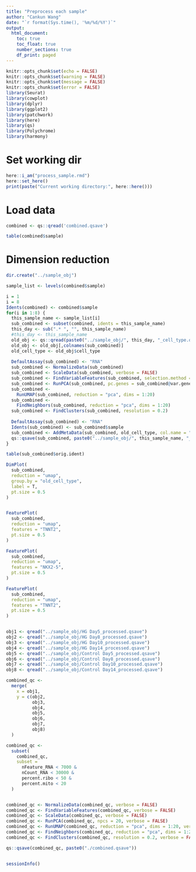 ```yaml
---
title: "Preprocess each sample"
author: "Cankun Wang"
date: "`r format(Sys.time(), '%m/%d/%Y')`"
output: 
  html_document:
    toc: true
    toc_float: true
    number_sections: true
    df_print: paged
---
```


```r
knitr::opts_chunk$set(echo = FALSE)
knitr::opts_chunk$set(warning = FALSE)
knitr::opts_chunk$set(message = FALSE)
knitr::opts_chunk$set(error = FALSE)
library(Seurat)
library(cowplot)
library(dplyr)
library(ggplot2)
library(patchwork)
library(here)
library(qs)
library(Polychrome)
library(harmony)
```


# Set working dir

```r

here::i_am("process_sample.rmd")
here::set_here()
print(paste("Current working directory:", here::here()))

```

# Load data

```r

combined <- qs::qread('combined.qsave')

table(combined$sample)
```

# Dimension reduction

```r
dir.create("../sample_obj")

sample_list <- levels(combined$sample)

i = 1
i = 8
Idents(combined) <- combined$sample
for(i in 1:8) {
  this_sample_name <- sample_list[i]
  sub_combined <- subset(combined, idents = this_sample_name)
  this_day <- sub(".* ", "", this_sample_name)
  #this_day <- this_sample_name
  old_obj <- qs::qread(paste0("../sample_obj/", this_day, "_cell_type.qsave"))
  old_obj <- old_obj[,colnames(sub_combined)]
  old_cell_type <- old_obj$cell_type
  
  DefaultAssay(sub_combined) <- "RNA"
  sub_combined <- NormalizeData(sub_combined)
  sub_combined <- ScaleData(sub_combined, verbose = FALSE)
  sub_combined <- FindVariableFeatures(sub_combined, selection.method = "vst", nfeatures = 2000) 
  sub_combined <- RunPCA(sub_combined, pc.genes = sub_combined@var.genes, npcs = 20, verbose = FALSE)
  sub_combined <-
    RunUMAP(sub_combined, reduction = "pca", dims = 1:20)
  sub_combined <-
    FindNeighbors(sub_combined, reduction = "pca", dims = 1:20)
  sub_combined <- FindClusters(sub_combined, resolution = 0.2)
  
  DefaultAssay(sub_combined) <- "RNA"
  Idents(sub_combined) <- sub_combined$sample
  sub_combined <- AddMetaData(sub_combined, old_cell_type, col.name = "old_cell_type")
  qs::qsave(sub_combined, paste0("../sample_obj/", this_sample_name, "_processed.qsave"))
}

```


```r

table(sub_combined$orig.ident)

DimPlot(
  sub_combined,
  reduction = "umap",
  group.by = "old_cell_type",
  label = T,
  pt.size = 0.5
)


FeaturePlot(
  sub_combined,
  reduction = "umap",
  features = "TNNT2",
  pt.size = 0.5
)

FeaturePlot(
  sub_combined,
  reduction = "umap",
  features = "NKX2-5",
  pt.size = 0.5
)

FeaturePlot(
  sub_combined,
  reduction = "umap",
  features = "TNNT2",
  pt.size = 0.5
)


obj1 <- qread("../sample_obj/HG Day5_processed.qsave")
obj2 <- qread("../sample_obj/HG Day8_processed.qsave")
obj3 <- qread("../sample_obj/HG Day10_processed.qsave")
obj4 <- qread("../sample_obj/HG Day14_processed.qsave")
obj5 <- qread("../sample_obj/Control Day5_processed.qsave")
obj6 <- qread("../sample_obj/Control Day8_processed.qsave")
obj7 <- qread("../sample_obj/Control Day10_processed.qsave")
obj8 <- qread("../sample_obj/Control Day14_processed.qsave")

combined_qc <-
  merge(
    x = obj1,
    y = c(obj2,
          obj3,
          obj4,
          obj5,
          obj6,
          obj7,
          obj8)
  )

combined_qc <-
  subset(
    combined_qc,
    subset =
      nFeature_RNA < 7000 &
      nCount_RNA < 30000 &
      percent.ribo < 50 &
      percent.mito < 20
  )


combined_qc <- NormalizeData(combined_qc, verbose = FALSE)
combined_qc <- FindVariableFeatures(combined_qc, verbose = FALSE)
combined_qc <- ScaleData(combined_qc, verbose = FALSE)
combined_qc <- RunPCA(combined_qc, npcs = 20, verbose = FALSE)
combined_qc <- RunUMAP(combined_qc, reduction = "pca", dims = 1:20, verbose = FALSE)
combined_qc <- FindNeighbors(combined_qc, reduction = "pca", dims = 1:20, verbose = FALSE)
combined_qc <- FindClusters(combined_qc, resolution = 0.2, verbose = FALSE)

qs::qsave(combined_qc, paste0("./combined.qsave"))


sessionInfo()
```

